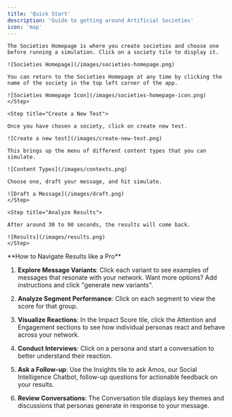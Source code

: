 ```yaml
---
title: 'Quick Start'
description: 'Guide to getting around Artificial Societies'
icon: 'map'
---
```


<Steps>
    <Step title="Choose a Society">

    The Societies Homepage is where you create societies and choose one before running a simulation. Click on a society tile to display it.

    ![Societies Homepage](/images/societies-homepage.png)

    You can return to the Societies Homepage at any time by clicking the name of the society in the top left corner of the app.

    ![Societies Homepage Icon](/images/societies-homepage-icon.png)
    </Step>

    <Step title="Create a New Test">

    Once you have chosen a society, click on create new test.

    ![Create a new test](/images/create-new-test.png)

    This brings up the menu of different content types that you can simulate.

    ![Content Types](/images/contexts.png)

    Choose one, draft your message, and hit simulate.

    ![Draft a Message](/images/draft.png)
    </Step>

    <Step title="Analyze Results">

    After around 30 to 90 seconds, the results will come back.

    ![Results](/images/results.png)
    </Step>
</Steps>

<Tip>
**How to Navigate Results like a Pro**

1. **Explore Message Variants**: Click each variant to see examples of messages that resonate with your network. Want more options? Add instructions and click "generate new variants".

2. **Analyze Segment Performance**: Click on each segment to view the score for that group.

3. **Visualize Reactions**: In the Impact Score tile, click the Attention and Engagement sections to see how individual personas react and behave across your network.

4. **Conduct Interviews**: Click on a persona and start a conversation to better understand their reaction.

5. **Ask a Follow-up**: Use the Insights tile to ask Amos, our Social Intelligence Chatbot, follow-up questions for actionable feedback on your results.

6. **Review Conversations**: The Conversation tile displays key themes and discussions that personas generate in response to your message.

</Tip>




